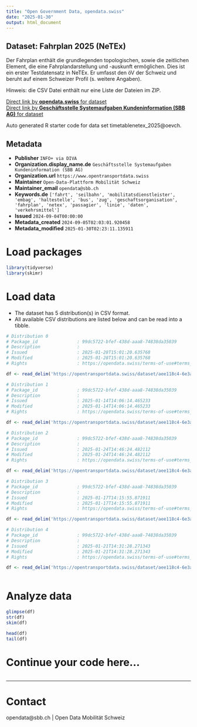 ```yaml
---
title: "Open Government Data, opendata.swiss"
date: "2025-01-30"
output: html_document
---
```


## Dataset: Fahrplan 2025 (NeTEx)

Der Fahrplan enthält die grundlegenden topologischen, sowie die zeitlichen Element, die eine Fahrplandarstellung und -auskunft ermöglichen. Dies ist ein erster Testdatensatz in NeTEx. Er umfasst den öV der Schweiz und beruht auf einem Schweizer Profil (s. weitere Angaben).

Hinweis: die CSV Datei enthält nur eine Liste der Dateien im ZIP.


[Direct link by **opendata.swiss** for dataset](https://opendata.swiss/de/dataset/beta-fahrplan-2025-netex)<br>
[Direct link by **Geschäftsstelle Systemaufgaben Kundeninformation (SBB AG)** for dataset](https://opentransportdata.swiss/dataset/timetablenetex_2025)

Auto generated R starter code for data set timetablenetex_2025@oevch.

## Metadata

- **Publisher** `INFO+ via DIVA`
- **Organization.display_name.de** `Geschäftsstelle Systemaufgaben Kundeninformation (SBB AG)`
- **Organization.url** `https://www.opentransportdata.swiss`
- **Maintainer** `Open-Data-Plattform Mobilität Schweiz`
- **Maintainer_email** `opendata@sbb.ch`
- **Keywords.de** `['fahrt', 'seilbahn', 'mobilitatsdienstleister', 'embag', 'haltestelle', 'bus', 'zug', 'geschaftsorganisation', 'fahrplan', 'netex', 'passagier', 'linie', 'daten', 'verkehrsmittel']`
- **Issued** `2024-09-04T00:00:00`
- **Metadata_created** `2024-09-05T02:03:01.920458`
- **Metadata_modified** `2025-01-30T02:23:11.135911`


# Load packages

```r

library(tidyverse)
library(skimr)

```

# Load data

-   The dataset has 5 distribution(s) in CSV format.
-   All available CSV distributions are listed below and can be read into a tibble.

```r

# Distribution 0
# Package_id               : 99dc5722-bfef-438d-aaa8-74838da35039
# Description              : 
# Issued                   : 2025-01-28T15:01:20.635768
# Modified                 : 2025-01-28T15:01:20.635768
# Rights                   : https://opendata.swiss/terms-of-use#terms_by

df <- read_delim('https://opentransportdata.swiss/dataset/aee118c4-6e3a-4419-a610-2ac62ce0dd54/resource/f00bb037-4b61-4cc6-9944-8c08127d92f3/download/prod_netex_tt_1.10_che_ski_2025_oev-schweiz_1_1_202501250401_readme.csv')

# Distribution 1
# Package_id               : 99dc5722-bfef-438d-aaa8-74838da35039
# Description              : 
# Issued                   : 2025-01-14T14:06:14.465233
# Modified                 : 2025-01-14T14:06:14.465233
# Rights                   : https://opendata.swiss/terms-of-use#terms_by

df <- read_delim('https://opentransportdata.swiss/dataset/aee118c4-6e3a-4419-a610-2ac62ce0dd54/resource/830c1194-3630-4674-a14b-dfbef739f0cf/download/prod_netex_tt_1.10_che_ski_2025_oev-schweiz_1_1_202501110301_readme.csv')

# Distribution 2
# Package_id               : 99dc5722-bfef-438d-aaa8-74838da35039
# Description              : 
# Issued                   : 2025-01-24T14:46:24.482112
# Modified                 : 2025-01-24T14:46:24.482112
# Rights                   : https://opendata.swiss/terms-of-use#terms_by

df <- read_delim('https://opentransportdata.swiss/dataset/aee118c4-6e3a-4419-a610-2ac62ce0dd54/resource/67ee99e6-5ab1-4ac0-845d-a65749ef9d7b/download/prod_netex_tt_1.10_che_ski_2025_oev-schweiz_1_1_202501232001_readme.csv')

# Distribution 3
# Package_id               : 99dc5722-bfef-438d-aaa8-74838da35039
# Description              : 
# Issued                   : 2025-01-17T14:15:55.871911
# Modified                 : 2025-01-17T14:15:55.871911
# Rights                   : https://opendata.swiss/terms-of-use#terms_by

df <- read_delim('https://opentransportdata.swiss/dataset/aee118c4-6e3a-4419-a610-2ac62ce0dd54/resource/bf8900d5-a02b-46de-ad6a-89fe98b0c4ac/download/prod_netex_tt_1.10_che_ski_2025_oev-schweiz_1_1_202501160101_readme.csv')

# Distribution 4
# Package_id               : 99dc5722-bfef-438d-aaa8-74838da35039
# Description              : 
# Issued                   : 2025-01-21T14:31:28.271343
# Modified                 : 2025-01-21T14:31:28.271343
# Rights                   : https://opendata.swiss/terms-of-use#terms_by

df <- read_delim('https://opentransportdata.swiss/dataset/aee118c4-6e3a-4419-a610-2ac62ce0dd54/resource/f1cb532a-0aea-4cb0-8411-6861e7b27baa/download/prod_netex_tt_1.10_che_ski_2025_oev-schweiz_1_1_202501180401_readme.csv')



```

# Analyze data

```r

glimpse(df)
str(df)
skim(df)

head(df)
tail(df)

```

# Continue your code here...

```r

```

------------------------------------------------------------------------

# Contact

opendata@sbb.ch | Open Data Mobilität Schweiz
